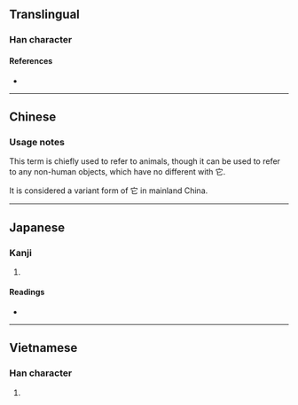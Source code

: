 {{also|它}}
{{character info/new}}

{{zh-forms}}
==Translingual==

===Han character===
{{Han char|rn=93|rad=牛|as=03|sn=7|four=24512|canj=HQPD|ids=⿰牜也}}

====References====
* {{Han ref|kx=0697.090|dkj=19931|dj=1109.060|hdz=31803.010|uh=7260|ud=29280|bh=A865|bd=43109}}

----

==Chinese==
{{zh-see|它|v|[[it]]}}
===Usage notes===
This term is chiefly used to refer to animals, though it can be used to refer to any non-human objects, which have no different with 它.

It is considered a variant form of 它 in mainland China.

{{cmn-personal pronouns}}

----

==Japanese==

===Kanji===
{{ja-kanji|grade=|rs=牛03}}

# {{defn|lang=ja|sort=牛03}}

====Readings====
* {{ja-readings|on=[[た]] (ta), [[だ]] (da)|kun=}}

----

==Vietnamese==

===Han character===
{{vi-hantu|[[tha]]|rs=牛03}}

# {{defn|lang=vi|sort=牛03}}